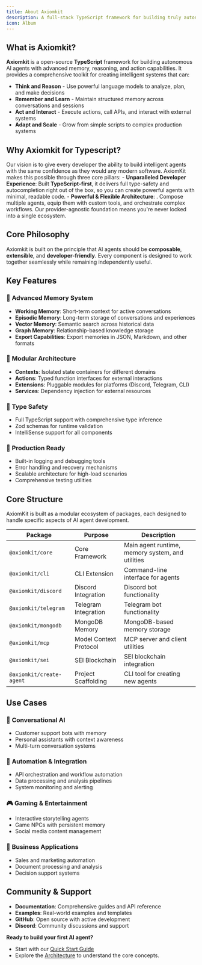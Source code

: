 ```yaml
---
title: About Axiomkit
description: A full-stack TypeScript framework for building truly autonomous AI agents
icon: Album
---
```


## What is Axiomkit?

**Axiomkit** is a open-source **TypeScript** framework for building autonomous AI agents with advanced memory, reasoning, and action capabilities. It provides a comprehensive toolkit for creating intelligent systems that can:

* **Think and Reason** - Use powerful language models to analyze, plan, and make decisions
* **Remember and Learn** - Maintain structured memory across conversations and sessions
* **Act and Interact** - Execute actions, call APIs, and interact with external systems
* **Adapt and Scale** - Grow from simple scripts to complex production systems
## Why Axiomkit for Typescript?
Our vision is to give every developer the ability to build intelligent agents with the same confidence as they would any modern software. AxiomKit makes this possible through three core pillars:
    - **Unparalleled Developer Experience**: Built **TypeScript-first**, it delivers full type-safety and autocompletion right out of the box, so you can create powerful agents with minimal, readable code.
    - **Powerful & Flexible Architecture**: . Compose multiple agents, equip them with custom tools, and orchestrate complex workflows. Our provider-agnostic foundation means you're never locked into a single ecosystem.
## Core Philosophy

Axiomkit is built on the principle that AI agents should be **composable**, **extensible**, and **developer-friendly**. Every component is designed to work together seamlessly while remaining independently useful.

## Key Features

### 🧠 **Advanced Memory System**
- **Working Memory**: Short-term context for active conversations
- **Episodic Memory**: Long-term storage of conversations and experiences
- **Vector Memory**: Semantic search across historical data
- **Graph Memory**: Relationship-based knowledge storage
- **Export Capabilities**: Export memories in JSON, Markdown, and other formats

### 🔧 **Modular Architecture**
- **Contexts**: Isolated state containers for different domains
- **Actions**: Typed function interfaces for external interactions
- **Extensions**: Pluggable modules for platforms (Discord, Telegram, CLI)
- **Services**: Dependency injection for external resources

### 🎯 **Type Safety**
- Full TypeScript support with comprehensive type inference
- Zod schemas for runtime validation
- IntelliSense support for all components

### 🚀 **Production Ready**
- Built-in logging and debugging tools
- Error handling and recovery mechanisms
- Scalable architecture for high-load scenarios
- Comprehensive testing utilities


## Core Structure

AxiomKit is built as a modular ecosystem of packages, each designed to handle specific aspects of AI agent development.

| Package | Purpose | Description |
|---------|---------|-------------|
| `@axiomkit/core` | Core Framework | Main agent runtime, memory system, and utilities |
| `@axiomkit/cli` | CLI Extension | Command-line interface for agents |
| `@axiomkit/discord` | Discord Integration | Discord bot functionality |
| `@axiomkit/telegram` | Telegram Integration | Telegram bot functionality |
| `@axiomkit/mongodb` | MongoDB Memory | MongoDB-based memory storage |
| `@axiomkit/mcp` | Model Context Protocol | MCP server and client utilities |
| `@axiomkit/sei` | SEI Blockchain | SEI blockchain integration |
| `@axiomkit/create-agent` | Project Scaffolding | CLI tool for creating new agents |

## Use Cases

### 🤖 **Conversational AI**
- Customer support bots with memory
- Personal assistants with context awareness
- Multi-turn conversation systems

### 🔧 **Automation & Integration**
- API orchestration and workflow automation
- Data processing and analysis pipelines
- System monitoring and alerting

### 🎮 **Gaming & Entertainment**
- Interactive storytelling agents
- Game NPCs with persistent memory
- Social media content management

### 💼 **Business Applications**
- Sales and marketing automation
- Document processing and analysis
- Decision support systems

## Community & Support

- **Documentation**: Comprehensive guides and API reference
- **Examples**: Real-world examples and templates
- **GitHub**: Open source with active development
- **Discord**: Community discussions and support

**Ready to build your first AI agent?**
- Start with our [Quick Start Guide](/docs/framework/getting-started/quick-start) 
- Explore the [Architecture](/docs/framework/architecture) to understand the core concepts.
